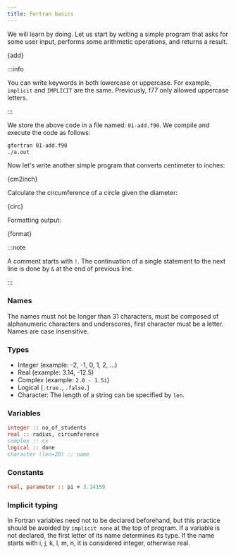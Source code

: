 ```yaml
---
title: Fortran basics
---
```


We will learn by doing. Let us start by writing a simple program that asks for
some user input, performs some arithmetic operations, and returns a result.


<CodeBlock className="fortran" title="src/01_add.f90">{add}</CodeBlock>

:::info

You can write keywords in both lowercase or uppercase. For example, `implicit`
and `IMPLICIT` are the same. Previously, f77 only allowed uppercase letters.

:::

We store the above code in a file named: `01-add.f90`. We compile and execute
the code as follows:
```bash
gfortran 01-add.f90
./a.out
```

Now let's write another simple program that converts centimeter to inches:


<CodeBlock className="fortran" title="src/02_cm2inch.f90">{cm2inch}</CodeBlock>

Calculate the circumference of a circle given the diameter:


<CodeBlock className="fortran" title="src/03_circ.f90">{circ}</CodeBlock>

Formatting output:


<CodeBlock className="fortran" title="src/04_format.f90">{format}</CodeBlock>

:::note

A comment starts with `!`. The continuation of a single statement to the next
line is done by `&` at the end of previous line.

:::

### Names
The names must not be longer than 31 characters, must be composed of
alphanumeric characters and underscores, first character must be a letter. Names
are case insensitive.

### Types
- Integer (example: -2, -1, 0, 1, 2, ...)
- Real (example: 3.14, -12.5)
- Complex (example: `2.0 - 1.5i`)
- Logical (`.true.`, `.false.`)
- Character: The length of a string can be specified by `len`.

### Variables
```fortran
integer :: no_of_students
real :: radius, circumference
complex :: cx
logical :: done
character (len=20) :: name
```

### Constants
```fortran
real, parameter :: pi = 3.14159
```

### Implicit typing
In Fortran variables need not to be declared beforehand, but this practice
should be avoided by `implicit none` at the top of program. If a variable is not
declared, the first letter of its name determines its type. If the name starts
with i, j, k, l, m, n, it is considered integer, otherwise real.


